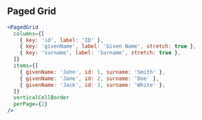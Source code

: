 
## Paged Grid

```jsx live=true
<PagedGrid
  columns={[
    { key: 'id', label: 'ID' },
    { key: 'givenName', label: 'Given Name', stretch: true },
    { key: 'surname', label: 'Surname', stretch: true },
  ]}
  items={[
    { givenName: 'John', id: 1, surname: 'Smith' },
    { givenName: 'Jane', id: 2, surname: 'Doe' },
    { givenName: 'Jack', id: 3, surname: 'White' },
  ]}
  verticalCellBorder
  perPage={2}
/>
```

<Props componentName="PagedGrid" />
